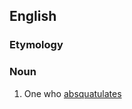==English==

===Etymology===
{{suffix|absquatulate|or|lang=en}}

===Noun===
{{en-noun}}

# One who [[absquatulate]]s